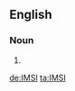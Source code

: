 ==English==

===Noun===
{{en-noun}}

# {{acronym of|{{w|International Mobile Subscriber Identity}}}}

[[de:IMSI]]
[[ta:IMSI]]